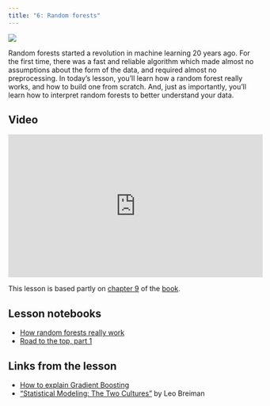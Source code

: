 ```yaml
---
title: "6: Random forests"
---
```


::: {layout="[30,70]"}

![](../images/forest.png)

Random forests started a revolution in machine learning 20 years ago. For the first time, there was a fast and reliable algorithm which made almost no assumptions about the form of the data, and required almost no preprocessing. In today's lesson, you'll learn how a random forest really works, and how to build one from scratch. And, just as importantly, you'll learn how to interpret random forests to better understand your data.

:::

## Video

<iframe width="514" height="289" src="https://www.youtube-nocookie.com/embed/AdhG64NF76E?modestbranding=1" title="fast.ai lesson 6" frameborder="0" allow="accelerometer; clipboard-write; encrypted-media; gyroscope; picture-in-picture" allowfullscreen></iframe>

This lesson is based partly on [chapter 9](https://github.com/fastai/fastbook/blob/master/09_tabular.ipynb) of the [book](https://www.amazon.com/Deep-Learning-Coders-fastai-PyTorch/dp/1492045527).

## Lesson notebooks

- [ How random forests really work](https://www.kaggle.com/code/jhoward/how-random-forests-really-work/)
- [Road to the top, part 1](https://www.kaggle.com/code/jhoward/first-steps-road-to-the-top-part-1)

## Links from the lesson

- [How to explain Gradient Boosting](https://explained.ai/gradient-boosting/)
- ["Statistical Modeling: The Two Cultures"](https://www.semanticscholar.org/paper/Statistical-modeling%3A-The-two-cultures-Breiman/e5df6bc6da5653ad98e754b08f63326c2e52b372)  by Leo Breiman

